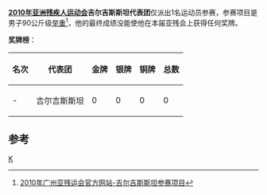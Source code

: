 '''[[2010年亚洲残疾人运动会|2010年亚洲残疾人运动会]]吉尔吉斯斯坦代表团'''仅派出1名运动员参赛，参赛项目是男子90公斤级[[举重|举重]]<ref>[http://www.gzapg2010.cn/info/CHN_CHN/ZZ/ZZE130B_@@@@@@@@@@@@@@@@@CHN_NPC=KGZ.html 2010年广州亚残运会官方网站-吉尔吉斯斯坦参赛项目]{{dead link|date=2018年5月 |bot=InternetArchiveBot |fix-attempted=yes }}</ref>，他的最终成绩没能使他在本届亚残会上获得任何奖牌。

'''奖牌榜'''：
{| class="wikitable"
|-
! 名次 !! 代表团 !! 金牌 !! 银牌 !! 铜牌 !! 总数
|-
| - || 吉尔吉斯斯坦 || 0 || 0 || 0 || 0
|}

==参考==
<references />

{{2010年亚洲残疾人运动会代表团}}
[[分类:2010年亚洲残疾人运动会代表团|K]]